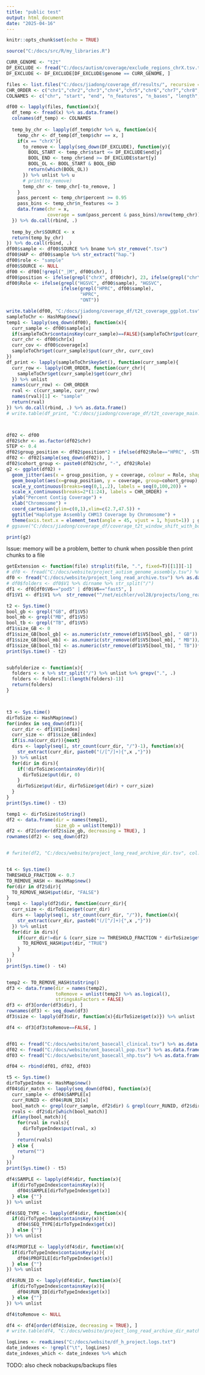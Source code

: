 ---
title: "public test"
output: html_document
date: "2025-04-16"
---

```{r setup, include=FALSE}
knitr::opts_chunk$set(echo = TRUE)
```

```{r}
source("C:/docs/src/R/my_libraries.R")
```







```{r}
CURR_GENOME <- "t2t"
DF_EXCLUDE <- fread("C:/docs/autism/coverage/exclude_regions_chrX.tsv.txt") %>% as.data.frame()
DF_EXCLUDE <- DF_EXCLUDE[DF_EXCLUDE$genome == CURR_GENOME, ]

files <- list.files("C:/docs/jiadong/coverage_df/results/", recursive = TRUE, full.names = TRUE, pattern = ".tsv")
CHR_ORDER <- c("chr1","chr2","chr3","chr4","chr5","chr6","chr7","chr8","chr9","chr10","chr11","chr12","chr13","chr14","chr15","chr16","chr17","chr18","chr19","chr20","chr21","chr22", "chrX", "chrY")
COLNAMES <- c("chr", "start", "end", "n_features", "n_bases", "length", "percent")

df00 <- lapply(files, function(x){
  df_temp <- fread(x) %>% as.data.frame()
  colnames(df_temp) <- COLNAMES
  
  temp_by_chr <- lapply(df_temp$chr %>% u, function(x){
    temp_chr <- df_temp[df_temp$chr == x, ]
    if(x == "chrX"){
      to_remove <- lapply(seq_down(DF_EXCLUDE), function(y){
        BOOL_START <- temp_chr$start <= DF_EXCLUDE$end[y]
        BOOL_END <- temp_chr$end >= DF_EXCLUDE$start[y]
        BOOL_OL <- BOOL_START & BOOL_END
        return(which(BOOL_OL))
      }) %>% unlist %>% u
      # print(to_remove)
      temp_chr <- temp_chr[-to_remove, ]
    }
    pass_percent <- temp_chr$percent >= 0.95
    pass_bins <- temp_chr$n_features <= 3
    data.frame(chr = x,
               coverage = sum(pass_percent & pass_bins)/nrow(temp_chr))
  }) %>% do.call(rbind, .)
  
  temp_by_chr$SOURCE <- x
  return(temp_by_chr)
}) %>% do.call(rbind, .)
df00$sample <- df00$SOURCE %>% bname %>% str_remove(".tsv")
df00$HAP <- df00$sample %>% str_extract("hap.")
df00$role <- "sample"
df00$SOURCE <- NULL
df00 <- df00[!grepl("_|M", df00$chr), ]
df00$position <- ifelse(grepl("chrX", df00$chr), 23, ifelse(grepl("chrY", df00$chr), 24, str_remove(df00$chr, "chr"))) %>% as.numeric()
df00$Role <- ifelse(grepl("HGSVC", df00$sample), "HGSVC", 
                    ifelse(grepl("HPRC", df00$sample), 
                           "HPRC", 
                           "ONT"))

write.table(df00, "C:/docs/jiadong/coverage_df/t2t_coverage_ggplot.tsv", sep="\t", col.names = TRUE, row.names = FALSE, quote=FALSE)
sampleToChr <- HashMap$new()
temp1 <- lapply(seq_down(df00), function(x){
  curr_sample <- df00$sample[x]
  if(sampleToChr$containsKey(curr_sample)==FALSE){sampleToChr$put(curr_sample, HashMap$new())}
  curr_chr <- df00$chr[x]
  curr_cov <- df00$coverage[x]
  sampleToChr$get(curr_sample)$put(curr_chr, curr_cov)
})
df_print <- lapply(sampleToChr$keySet(), function(curr_sample){
  curr_row <- lapply(CHR_ORDER, function(curr_chr){
    sampleToChr$get(curr_sample)$get(curr_chr)
  }) %>% unlist
  names(curr_row) <- CHR_ORDER
  rval <- c(curr_sample, curr_row)
  names(rval)[1] <- "sample"
  return(rval)
}) %>% do.call(rbind, .) %>% as.data.frame()
# write.table(df_print, "C:/docs/jiadong/coverage_df/t2t_coverage_main.tsv", sep="\t", col.names = TRUE, row.names = FALSE, quote=FALSE)



df02 <- df00
df02$chr <- as.factor(df02$chr)
STEP <- 0.4
df02$group_position <- df02$position*2 + ifelse(df02$Role=="HPRC", -STEP, ifelse(df02$Role=="HGSVC", 0, STEP))
df02 <- df02[sample(seq_down(df02)), ]
df02$cohort_group <- paste0(df02$chr, "-", df02$Role)
g2 <- ggplot(df02) +
  geom_jitter(aes(x = group_position, y = coverage, colour = Role, shape = HAP), width = 0.1, height = 0.004, alpha=0.8) +
  geom_boxplot(aes(x=group_position, y = coverage, group=cohort_group), alpha = 0.5, outlier.shape = NA) +
  scale_y_continuous(breaks=seq(0,1,.2), labels = seq(0,100,20)) + 
  scale_x_continuous(breaks=2*(1:24), labels = CHR_ORDER) + 
  ylab("Percent Contig Coverage") + 
  xlab("Chromosome") +
  coord_cartesian(ylim=c(0,1),xlim=c(2.7,47.5)) + 
  ggtitle("Haplotype Assembly CHM13 Coverage by Chromosome") + 
  theme(axis.text.x = element_text(angle = 45, vjust = 1, hjust=1)) ; g2
# ggsave("C:/docs/jiadong/coverage_df/coverage_t2t_window_shift_with_box.pdf", g2, width = 18, height = 7, units = "in")

print(g2)
```


Issue: memory will be a problem, better to chunk when possible then print chunks to a file

```{r}
getExtension <- function(file) strsplit(file, ".", fixed=T)[[1]][-1]
# df0 <- fread("C:/docs/website/project_autism_genome_assembly.tsv") %>% as.data.frame()
df0 <- fread("C:/docs/website/project_long_read_archive.tsv") %>% as.data.frame()
# df0$folders <- df0$V1 %>% dirname %>% str_split("/")
df1 <- df0[df0$V6=="pod5" | df0$V6=="fast5", ]
df1$V1 <- df1$V1 %>%  str_remove("^/net/eichler/vol28/projects/long_read_archive")

t2 <- Sys.time()
bool_gb <- grepl("GB", df1$V5)
bool_mb <- grepl("MB", df1$V5)
bool_tb <- grepl("TB", df1$V5)
df1$size_GB <- 0
df1$size_GB[bool_gb] <- as.numeric(str_remove(df1$V5[bool_gb], " GB"))
df1$size_GB[bool_mb] <- as.numeric(str_remove(df1$V5[bool_mb], " MB"))/1000
df1$size_GB[bool_tb] <- as.numeric(str_remove(df1$V5[bool_tb], " TB"))*1000
print(Sys.time() - t2)


subfolderize <- function(x){
  folders <- x %>% str_split("/") %>% unlist %>% grepv(".", .)
  folders <- folders[1:(length(folders)-1)]
  return(folders)  
}



t3 <- Sys.time()
dirToSize <- HashMap$new()
for(index in seq_down(df1)){
  curr_dir <- df1$V1[index]
  curr_size <- df1$size_GB[index]
  if(is.na(curr_dir)){next}
  dirs <- lapply(seq(1, str_count(curr_dir, "/")-1), function(x){
    str_extract(curr_dir, paste0("(/[^/]+){",x ,"}"))
  }) %>% unlist
  for(dir in dirs){
    if(!dirToSize$containsKey(dir)){
      dirToSize$put(dir, 0)
    } 
    dirToSize$put(dir, dirToSize$get(dir) + curr_size)
  }
}
print(Sys.time() - t3)

temp1 <- dirToSize$toString() 
df2 <- data.frame(dir = names(temp1),
                  size_gb = unlist(temp1))
df2 <- df2[order(df2$size_gb, decreasing = TRUE), ]
rownames(df2) <- seq_down(df2)


# fwrite(df2, "C:/docs/website/project_long_read_archive_dir.tsv", col.names = TRUE, row.names=FALSE, quote=FALSE, sep="\t")


t4 <- Sys.time()
THRESHOLD_FRACTION <- 0.7
TO_REMOVE_HASH <- HashMap$new()
for(dir in df2$dir){
  TO_REMOVE_HASH$put(dir, "FALSE")
}
temp1 <- lapply(df2$dir, function(curr_dir){
  curr_size <- dirToSize$get(curr_dir)
  dirs <- lapply(seq(1, str_count(curr_dir, "/")), function(x){
    str_extract(curr_dir, paste0("(/[^/]+){",x ,"}"))
  }) %>% unlist
  for(dir in dirs){
    if(curr_dir!=dir & (curr_size >= THRESHOLD_FRACTION * dirToSize$get(dir))){
      TO_REMOVE_HASH$put(dir, "TRUE")
    }
  }
})
print(Sys.time() - t4)


temp2 <- TO_REMOVE_HASH$toString() 
df3 <- data.frame(dir = names(temp2),
                  toRemove = unlist(temp2) %>% as.logical(), 
                  stringsAsFactors = FALSE)
df3 <- df3[order(df3$dir), ]
rownames(df3) <- seq_down(df3)
df3$size <- lapply(df3$dir, function(x){dirToSize$get(x)}) %>% unlist

df4 <- df3[df3$toRemove==FALSE, ]


df01 <- fread("C:/docs/website/ont_basecall_clinical.tsv") %>% as.data.frame()
df02 <- fread("C:/docs/website/ont_basecall_pop.tsv") %>% as.data.frame()
df03 <- fread("C:/docs/website/ont_basecall_nhp.tsv") %>% as.data.frame()

df04 <- rbind(df01, df02, df03)

t5 <- Sys.time()
dirToTypeIndex <- HashMap$new()
df04$dir_match <- lapply(seq_down(df04), function(x){
  curr_sample <- df04$SAMPLE[x]
  curr_RUNID <- df04$RUN_ID[x]
  bool_match <- grepl(curr_sample, df2$dir) & grepl(curr_RUNID, df2$dir)
  rvals <- df2$dir[which(bool_match)]
  if(any(bool_match)){
    for(rval in rvals){
      dirToTypeIndex$put(rval, x)
    }
    return(rvals)
  } else {
    return("")
  }
})
print(Sys.time() - t5)

df4$SAMPLE <- lapply(df4$dir, function(x){
  if(dirToTypeIndex$containsKey(x)){
    df04$SAMPLE[dirToTypeIndex$get(x)]
  } else {""}
}) %>% unlist

df4$SEQ_TYPE <- lapply(df4$dir, function(x){
  if(dirToTypeIndex$containsKey(x)){
    df04$SEQ_TYPE[dirToTypeIndex$get(x)]
  } else {""}
}) %>% unlist

df4$PROFILE <- lapply(df4$dir, function(x){
  if(dirToTypeIndex$containsKey(x)){
    df04$PROFILE[dirToTypeIndex$get(x)]
  } else {""}
}) %>% unlist

df4$RUN_ID <- lapply(df4$dir, function(x){
  if(dirToTypeIndex$containsKey(x)){
    df04$RUN_ID[dirToTypeIndex$get(x)]
  } else {""}
}) %>% unlist

df4$toRemove <- NULL

df4 <- df4[order(df4$size, decreasing = TRUE), ]
# write.table(df4, "C:/docs/website/project_long_read_archive_dir_matched.tsv", sep="\t", col.names = TRUE, row.names = FALSE, quote=FALSE)
```




```{r}
logLines <- readLines("C:/docs/website/df_h_project.logs.txt")
date_indexes <- !grepl("\t", logLines)
date_indexes_which <- date_indexes %>% which
```







TODO: also check nobackups/backups files
